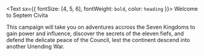 <Text sx={{ fontSize: [4, 5, 6], fontWeight: `bold`, color: `heading` }}>
  Welcome to Septem Civita
</Text>

This campaign will take you on adventures accross the Seven Kingdoms to gain power and influence, discover the secrets of the eleven fiefs, and defend the delicate peace of the Council, lest the continent descend into another Unending War. 
